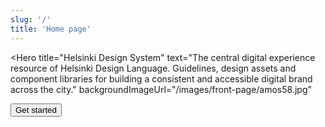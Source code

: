 ```yaml
---
slug: '/'
title: 'Home page'
---
```



<Hero
  title="Helsinki Design System"
  text="The central digital experience resource of Helsinki Design Language. Guidelines, design assets and component
      libraries for building a consistent and accessible digital brand across the city."
  backgroundImageUrl="/images/front-page/amos58.jpg"
>
  <Button variant="secondary" className="front-page-hero-button">
    Get started
  </Button>
</Hero>
